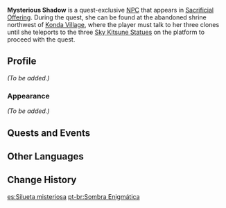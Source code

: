 {{Meta
<!-- Remove this template after adding the missing info -->
|missing_NPC_profile  = yes
}}
{{Character Infobox
|image            = NPC Mysterious Shadow.png
|region           = Inazuma
|location         = Inazuma
|type             = Quest NPC
}}
'''Mysterious Shadow''' is a quest-exclusive [[NPC]] that appears in [[Sacrificial Offering]]. During the quest, she can be found at the abandoned shrine northwest of [[Konda Village]], where the player must talk to her three clones until she teleports to the three [[Sky Kitsune Statue]]s on the platform to proceed with the quest.

==Profile==
<!-- detailed story/lore information goes here -->
''(To be added.)''

===Appearance===
''(To be added.)''

==Quests and Events==
{{Quests and Events}}

==Other Languages==
{{Other Languages
|default_hidden = 1
|en      = Mysterious Shadow
|zhs     = 谜样的人影
|zhs_rm  = Míyàng de Rényǐng
|zht     = 謎樣的人影
|zht_rm  = Míyàng de Rényǐng
|ja      = 謎の人影
|ja_rm   = Nazo no Hitokage
|ko      = 수수께끼의 그림자
|ko_rm   = Susukkekki-ui Geurimja
|es      = Silueta misteriosa
|fr      = Ombre mystérieuse
|ru      = Загадочная тень
|th      = เงาปริศนา
|th_rm   = Ngao Pritsana
|vi      = Bóng Người Mờ Ảo
|de      = Geheimnisvoller Schatten
|id      = Bayangan Misterius
|pt      = Sombra Enigmática
|tr      = Gizemli Gölge
|it      = Ombra misteriosa
}}

==Change History==
{{Change History|2.0}}

[[es:Silueta misteriosa]]
[[pt-br:Sombra Enigmática]]